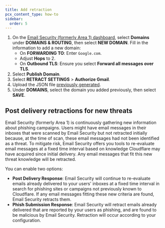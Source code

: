 ```yaml
---
title: Add retraction
pcx_content_type: how-to
sidebar:
  order: 5
---
```



1. On the [Email Security (formerly Area 1) dashboard](https://horizon.area1security.com/), select **Domains** under **DOMAINS & ROUTING**, then select **NEW DOMAIN**. Fill in the information to add a new domain:
    - On **FORWARDING TO**: Enter `Google.com`.
    - Adjust **Hops** to 2.
    - On **Outbound TLS**: Ensure you select **Forward all messages over TLS**.
2. Select **Publish Domain**.
3. Select **RETRACT SETTINGS** > **Authorize Gmail**.
4. Upload the JSON file [previously generated](/email-security/deployment/api/setup/gsuite-bcc-setup/create-service-account/).
5. Under **DOMAINS**, select the domain you added previously, then select **SAVE**.

## Post delivery retractions for new threats

Email Security (formerly Area 1) is continuously gathering new information about phishing campaigns. Users might have email messages in their inboxes that were scanned by Email Security but not retracted initially because, at the time of scan, these email messages had not been identified as a threat. To mitigate risk, Email Security offers you tools to re-evaluate email messages at a fixed time interval based on knowledge Cloudflare may have acquired since initial delivery. Any email messages that fit this new threat knowledge will be retracted.

You can enable two options:

- **Post Delivery Response**: Email Security will continue to re-evaluate emails already delivered to your users' inboxes at a fixed time interval in search for phishing sites or campaigns not previously known to Cloudflare. If any email messages fitting these new criteria are found, Email Security retracts them.
- **Phish Submission Response**: Email Security will retract emails already delivered that are reported by your users as phishing, and are found to be malicious by Email Security. Retraction will occur according to your configuration.